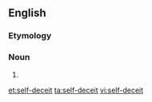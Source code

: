 ==English==

===Etymology===
{{prefix|self|deceit|lang=en}}

===Noun===
{{en-noun|-}}

# {{synonym of|self-deception}}

[[et:self-deceit]]
[[ta:self-deceit]]
[[vi:self-deceit]]